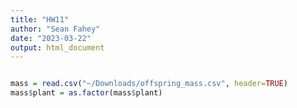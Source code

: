 ```yaml
---
title: "HW11"
author: "Sean Fahey"
date: "2023-03-22"
output: html_document
---
```


```r



```



```r
mass = read.csv("~/Downloads/offspring_mass.csv", header=TRUE)
mass$plant = as.factor(mass$plant)

```



```r


```



```r


```



```r


```



```r


```



```r


```



```r


```



```r


```



```r


```



```r


```



```r


```



